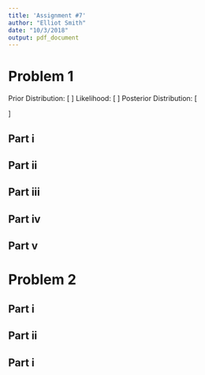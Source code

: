```yaml
---
title: 'Assignment #7'
author: "Elliot Smith"
date: "10/3/2018"
output: pdf_document
---
```


# Problem 1

Prior Distribution:
\newline
\[
\begin{aligned}
p(\theta) & = p(\mu)p(\phi)p(\tau) \\
& = \frac{1}{\sqrt{200\pi}}e^{-\frac{1}{2\times100}\mu^2} \times \frac{1}{\sqrt{200\pi}}e^{-\frac{1}{2\times100}\phi^2} \times
\frac{0.01^0.01}{\Gamma(0.01)}\tau^{0.01 - 1}e^{-0.01\tau} \\
& \propto e^{\mu^2} \times e^{\phi^2} \times \tau^{-0.99}e^{-0.01\tau} \\
& = e^{\mu^2 + \phi^2 - 0.01\tau}\tau^{-0.99}
\end{aligned}
\]
Likelihood:
\newline
\[
\begin{aligned}
p(y|\theta) & = \frac{1}{\sqrt{2\pi\sigma^2}}e^{-\frac{1}{2\sigma^2}y^2} \\
& \propto e^{-\frac{y^2}{2\sigma^2}} \\
\end{aligned}
\]
Posterior Distribution:
\newline
\[
\begin{aligned}
p(\theta|y) & \propto p(y|\theta)p(\theta) \\
& \propto e^{-\frac{y^2}{2\sigma^2}} \times e^{\mu^2 + \phi^2 - 0.01\tau}\tau^{-0.99} \\
& \propto e^{\mu^2 + \phi^2 - 0.01\tau - \frac{y^2}{2\sigma^2}}\tau^{-0.99}
\end{aligned}
\]

## Part i

## Part ii

## Part iii

## Part iv

## Part v

# Problem 2

## Part i

## Part ii

## Part i